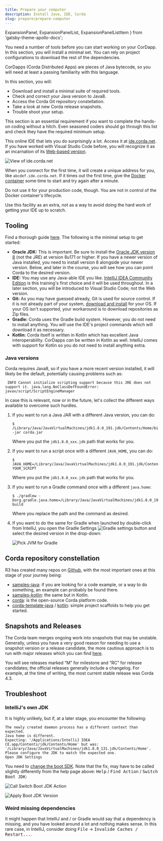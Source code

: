 ```yaml
---
title: Prepare your computer
description: Install Java, IDE, Corda
slug: prepare/prepare-computer
---
```


  ExpansionPanel,
  ExpansionPanelList,
  ExpansionPanelListItem
} from 'gatsby-theme-apollo-docs';

You need a number of tools before you can start working on your CorDapp. In this section, you will install a minimal set. You can rely on project configurations to download the rest of the dependencies.

CorDapps (Corda Distributed Apps) are pieces of Java bytecode, so you will need at least a passing familiarity with this language.

In this section, you will:

- Download and install a minimal suite of required tools.
- Check and correct your Java version to Java8.
- Access the Corda Git repository constellation.
- Take a look at new Corda release snapshots.
- Trouble shoot your setup.

This section is an essential requirement if you want to complete the hands-on coding without a hitch. Even seasoned coders should go through this list and check they have the required minimum setup.

<ExpansionPanel title="Corda has a Web-accessible online IDE">

This online IDE that lets you do surprisingly a lot. Access it at [ide.corda.net](https://ide.corda.net/). If you have worked with Visual Studio Code before, you will recognize it as an incarnation of its [Web-based version](https://github.com/cdr/code-server).

![View of ide.corda.net](images/ide_corda_net.png)

When you connect for the first time, it will create a unique address for you, like `abcdef.ide.corda.net`. If it times out the first time, give the [Docker container](https://www.docker.com/resources/what-container) some time to start and try again after a minute.

Do not use it for your production code, though. You are not in control of the Docker container's lifecycle.

Use this facility as an extra, not as a way to avoid doing the hard work of getting your IDE up to scratch.

</ExpansionPanel>

## Tooling

Find a thorough guide [here](https://docs.corda.net/docs/corda-os/4.3/getting-set-up.html). The following is the minimal setup to get started:

- **Oracle JDK:** This is important. Be sure to install the [Oracle JDK version 8](https://www.oracle.com/java/technologies/javase/javase-jdk8-downloads.html) (not the JRE) at version 8u171 or higher. If you have a newer version of Java installed, you need to install version 8 alongside your newer version. Below, and later in the course, you will see how you can point Corda to the desired version.
- **IDE:** You may use any Java-able IDE you like. [IntelliJ IDEA Community Edition](https://www.jetbrains.com/idea/download/#section=mac) is this training's first choice and it will be used throughout. In a later section, you will be introduced to Visual Studio Code; not the Web version.
- **Git:** As you may have guessed already, Git is used for source control. If it is not already part of your system, [download and install](https://git-scm.com/downloads) for your OS. If your OS isn't supported, your workaround is to download repositories as Zip files.
- **Gradle:** Corda uses the Gradle build system. However, you do not need to install anything. You will use the IDE's project commands which will download it as necessary.
- **Kotlin:** Corda itself is written in Kotlin which has excellent Java interoperability. CorDapps _can_ be written in Kotlin as well. IntelliJ comes with support for Kotlin so you do not need to install anything extra.

### Java versions

Corda requires Java8, so if you have a more recent version installed, it will likely be the default, potentially causing problems such as:

```
 INFO Cannot initialize scripting support because this JRE does not support it. java.lang.NoClassDefFoundError: javax/script/ScriptEngineManager
```
In case this is relevant, now or in the future, let's collect the different ways available to overcome such hurdles.

1. If you want to run a Java JAR with a different Java version, you can do:

    ```shell
    $ /Library/Java/JavaVirtualMachines/jdk1.8.0_191.jdk/Contents/Home/bin/java -jar corda.jar
    ```
    Where you put the `jdk1.8.0_xxx.jdk` path that works for you.
2. If you want to run a script once with a different `JAVA_HOME`, you can do:

    ```shell
    $ JAVA_HOME=/Library/Java/JavaVirtualMachines/jdk1.8.0_191.jdk/Contents/Home YOUR_SCRIPT
    ```
    Where you put the `jdk1.8.0_xxx.jdk` path that works for you.
3. If you want to run a Gradle command once with a different `java.home`:

    ```shell
    $ ./gradlew -Dorg.gradle.java.home=/Library/Java/JavaVirtualMachines/jdk1.8.0_191.jdk/Contents/Home build
    ```
    Where you replace the path and the command as desired.
4. If you want to do the same for Gradle when launched by double-click from IntelliJ, you open the Gradle Settings ![Gradle settings button](images/gradle_settings_button.png) and select the desired version in the drop-down:

    ![Pick JVM for Gradle](images/pick_jvm_for_gradle.png)

## Corda repository constellation

R3 has created many repos on [Github](https://github.com/corda), with the most important ones at this stage of your journey being:

- [samples-java](https://github.com/corda/samples-java): if you are looking for a code example, or a way to do something, an example can probably be found there.
- [samples-kotlin](https://github.com/corda/samples-kotlin): the same but in Kotlin.
- [corda](https://github.com/corda/corda/): is the open-source Corda platform code.
- [corda-template-java](https://github.com/corda/cordapp-template-java) / [kotlin](https://github.com/corda/cordapp-template-kotlin): simple project scaffolds to help you get started.

## Snapshots and Releases

The Corda team merges ongoing work into snapshots that may be unstable. Generally, unless you have a very good reason for needing to use a snapshot version or a release candidate, the more cautious approach is to run with major releases which you can find [here](https://github.com/corda/corda/releases).

You will see releases marked “M” for milestone and “RC” for release candidates; the official releases generally include a changelog. For example, at the time of writing, the most current stable release was Corda 4.3.

## Troubleshoot

### IntelliJ's own JDK

It is highly unlikely, but if, at a later stage, you encounter the following:

```
The newly created daemon process has a different context than expected.
Java home is different.
Expecting: '/Applications/IntelliJ IDEA CE.app/Contents/jdk/Contents/Home' but was: '/Library/Java/JavaVirtualMachines/jdk1.8.0_131.jdk/Contents/Home'.
Please configure the JDK to match the expected one.
Open JDK Settings
```
You need to [change the boot SDK](https://intellij-support.jetbrains.com/hc/en-us/articles/206544879-Selecting-the-JDK-version-the-IDE-will-run-under). Note that the fix, may have to be called slightly differently from the help page above: <kbd>Help</kbd> / <kbd>Find Action</kbd> / <kbd>Switch Boot JDK</kbd>:

![Call Switch Boot JDK Action](images/switch_boot_jdk_1.png)

![Apply Boot JDK Version](images/switch_boot_jdk_2.png)

### Weird missing dependencies

It might happen that IntelliJ and&nbsp;/ or Gradle would say that a dependency is missing, and you have looked around a lot and nothing makes sense. In this rare case, in IntelliJ, consider doing <kbd>File</kbd> -> <kbd>Invalide Caches / Restart...</kbd>.
